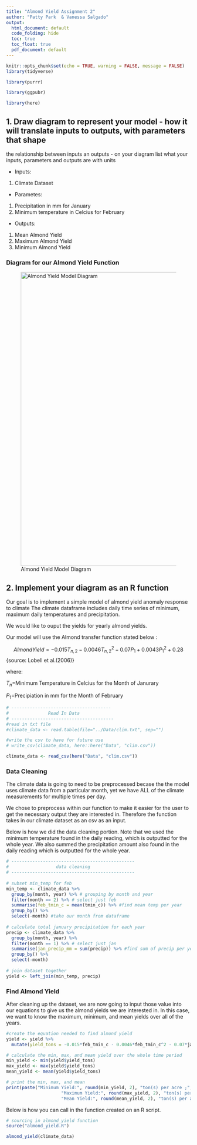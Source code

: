 ```yaml
---
title: "Almond Yield Assignment 2"
author: "Patty Park  & Vanessa Salgado"
output:
  html_document: default
  code_folding: hide
  toc: true
  toc_float: true
  pdf_document: default
---
```


```r
knitr::opts_chunk$set(echo = TRUE, warning = FALSE, message = FALSE)
library(tidyverse)

library(purrr)

library(ggpubr)

library(here)

```

## 1. Draw diagram to represent your model - how it will translate inputs to outputs, with parameters that shape

the relationship between inputs an outputs - on your diagram list what your inputs, parameters and outputs are with units

-   Inputs:

1.  Climate Dataset

-   Parametes:

1.  Precipitation in mm for January
2.  Minimum temperature in Celcius for February

-   Outputs:

1.  Mean Almond Yield
2.  Maximum Almond Yield
3.  Minimum Almond Yield

### Diagram for our Almond Yield Function

![Almond Yield Model Diagram](Almond_Yield_Model.png){width="800"}

## 2. Implement your diagram as an R function

Our goal is to implement a simple model of almond yield anomaly response to climate The climate dataframe includes daily time series of minimum, maximum daily temperatures and precipitation.

We would like to ouput the yields for yearly almond yields.

Our model will use the Almond transfer function stated below :

$$Almond Yield = -0.015T_{n,2} - 0.0046T^2_{n,2} - 0.07P_1 + 0.0043P^2_1 + 0.28$$ {source: Lobell et al.(2006)}

where:

$T_n =$Minimum Temperature in Celcius for the Month of Janurary

$P_1 =$Precipiation in mm for the Month of February

```r
# --------------------------------------
#               Read In Data
# ---------------------------------------
#read in txt file
#climate_data <- read.table(file="../Data/clim.txt", sep="")

#write the csv to have for future use
# write_csv(climate_data, here::here("Data", "clim.csv"))

climate_data <- read_csv(here("Data", "clim.csv"))
```

### Data Cleaning

The climate data is going to need to be preprocessed becase the the model uses climate data from a particular month, yet we have ALL of the climate measurements for multiple times per day.

We chose to preprocess within our function to make it easier for the user to get the necessary output they are interested in. Therefore the function takes in our climate dataset as an csv as an input.

Below is how we did the data cleaning portion. Note that we used the minimum temperature found in the daily reading, which is outputted for the whole year. We also summed the precipitation amount also found in the daily reading which is outputted for the whole year.

```r

# -----------------------------------------------
#                  data cleaning 
# -----------------------------------------------
  
# subset min_temp for feb 
min_temp <- climate_data %>% 
  group_by(month, year) %>% # grouping by month and year
  filter(month == 2) %>% # select just feb
  summarise(feb_tmin_c = mean(tmin_c)) %>% #find mean temp per year
  group_by() %>% 
  select(-month) #take our month from dataframe
  
# calculate total january precipitation for each year
precip <- climate_data %>%
  group_by(month, year) %>%
  filter(month == 1) %>% # select just jan
  summarise(jan_precip_mm = sum(precip)) %>% #find sum of precip per year
  group_by() %>% 
  select(-month)
  
# join dataset together
yield <- left_join(min_temp, precip) 

```

### Find Almond Yield

After cleaning up the dataset, we are now going to input those value into our equations to give us the almond yields we are interested in. In this case, we want to know the maximum, minimum, and mean yields over all of the years.

```r
#create the equation needed to find almond yield
yield <- yield %>% 
  mutate(yield_tons = -0.015*feb_tmin_c - 0.0046*feb_tmin_c^2 - 0.07*jan_precip_mm + 0.0043*jan_precip_mm^2 + 0.28) # calc based on  equation from lobell et al. 2006

# calculate the min, max, and mean yield over the whole time period
min_yield <- min(yield$yield_tons)
max_yield <- max(yield$yield_tons)
mean_yield <- mean(yield$yield_tons)

# print the min, max, and mean
print(paste("Minimum Yield:", round(min_yield, 2), "ton(s) per acre ;",
                     "Maximum Yield:", round(max_yield, 2), "ton(s) per acre ;",
                     "Mean Yield:", round(mean_yield, 2), "ton(s) per acre"))

```

Below is how you can call in the function created on an R script.

```r
# sourcing in almond_yield function
source("almond_yield.R")

almond_yield(climate_data)
```
